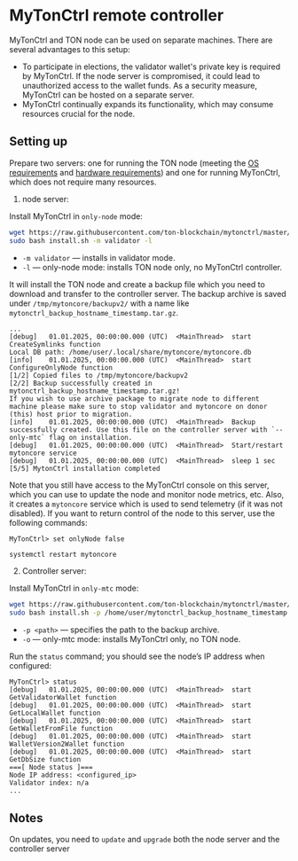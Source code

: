 
# MyTonCtrl remote controller

MyTonCtrl and TON node can be used on separate machines. There are several advantages to this setup:

* To participate in elections, the validator wallet's private key is required by MyTonCtrl. If the node server
  is compromised, it could lead to unauthorized access to the wallet funds. As a security measure, MyTonCtrl can be hosted on a separate server.
* MyTonCtrl continually expands its functionality, which may consume resources crucial for the node.

## Setting up

Prepare two servers: one for running the TON node (meeting the [OS requirements](/v3/guidelines/nodes/running-nodes/full-node#os-requirements) and [hardware requirements](/v3/guidelines/nodes/running-nodes/full-node#hardware-requirements)) and one for running MyTonCtrl, which does not require many resources.

1. node server:

Install MyTonCtrl in `only-node` mode:

```bash
wget https://raw.githubusercontent.com/ton-blockchain/mytonctrl/master/scripts/install.sh
sudo bash install.sh -m validator -l
```

* `-m validator` — installs in validator mode.
* `-l` — only-node mode: installs TON node only, no MyTonCtrl controller.

It will install the TON node and create a backup file which you need to download and transfer to the controller server. The backup archive is saved under `/tmp/mytoncore/backupv2/` with a name like `mytonctrl_backup_hostname_timestamp.tar.gz`.

```text
...
[debug]   01.01.2025, 00:00:00.000 (UTC)  <MainThread>  start CreateSymlinks function
Local DB path: /home/user/.local/share/mytoncore/mytoncore.db
[info]    01.01.2025, 00:00:00.000 (UTC)  <MainThread>  start ConfigureOnlyNode function
[1/2] Copied files to /tmp/mytoncore/backupv2
[2/2] Backup successfully created in mytonctrl_backup_hostname_timestamp.tar.gz!
If you wish to use archive package to migrate node to different machine please make sure to stop validator and mytoncore on donor (this) host prior to migration.
[info]    01.01.2025, 00:00:00.000 (UTC)  <MainThread>  Backup successfully created. Use this file on the controller server with `--only-mtc` flag on installation.
[debug]   01.01.2025, 00:00:00.000 (UTC)  <MainThread>  Start/restart mytoncore service
[debug]   01.01.2025, 00:00:00.000 (UTC)  <MainThread>  sleep 1 sec
[5/5] MytonCtrl installation completed
```

Note that you still have access to the MyTonCtrl console on this server, which you can use to update the node and monitor node metrics, etc.
Also, it creates a `mytoncore` service which is used to send telemetry (if it was not disabled).
If you want to return control of the node to this server, use the following commands:

```text
MyTonCtrl> set onlyNode false
```

```bash
systemctl restart mytoncore
```

2. Controller server:

Install MyTonCtrl in `only-mtc` mode:

```bash
wget https://raw.githubusercontent.com/ton-blockchain/mytonctrl/master/scripts/install.sh
sudo bash install.sh -p /home/user/mytonctrl_backup_hostname_timestamp.tar.gz -o
```

* `-p <path>` — specifies the path to the backup archive.
* `-o` — only-mtc mode: installs MyTonCtrl only, no TON node.

Run the `status` command; you should see the node’s IP address when configured:

```text
MyTonCtrl> status
[debug]   01.01.2025, 00:00:00.000 (UTC)  <MainThread>  start GetValidatorWallet function
[debug]   01.01.2025, 00:00:00.000 (UTC)  <MainThread>  start GetLocalWallet function
[debug]   01.01.2025, 00:00:00.000 (UTC)  <MainThread>  start GetWalletFromFile function
[debug]   01.01.2025, 00:00:00.000 (UTC)  <MainThread>  start WalletVersion2Wallet function
[debug]   01.01.2025, 00:00:00.000 (UTC)  <MainThread>  start GetDbSize function
===[ Node status ]===
Node IP address: <configured_ip>
Validator index: n/a
...
```

## Notes

On updates, you need to `update` and `upgrade` both the node server and the controller server

<Feedback />
